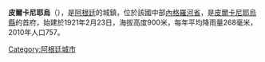 '''皮爾卡尼耶烏'''（{{lang-es|Pilcaniyeu}}），是[[阿根廷|阿根廷]]的城鎮，位於該國中部[[內格羅河省_(阿根廷)|內格羅河省]]，是[[皮爾卡尼耶烏縣|皮爾卡尼耶烏縣]]的首府，始建於1921年2月23日，海拔高度900米，每年平均降雨量268毫米，2010年人口757。

{{coord|41|08|S|70|40|W|display=title|region:AR_type:city_source:GNS-enwiki}}

{{Argentina-geo-stub}}
[[Category:阿根廷城市|Category:阿根廷城市]]